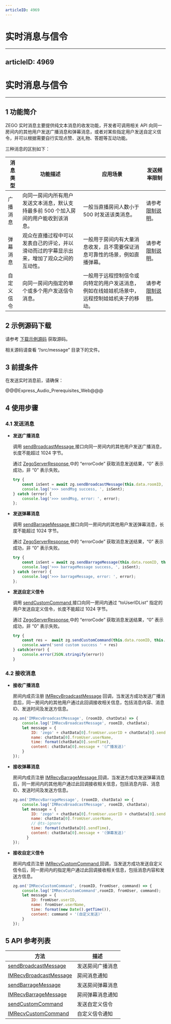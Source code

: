 ```yaml
---
articleID: 4969
---
```

# 实时消息与信令
---
articleID: 4969
---
# 实时消息与信令


- - -

## 1 功能简介

ZEGO 实时消息主要提供纯文本消息的收发功能，开发者可调用相关 API 向同一房间内的其他用户发送广播消息和弹幕消息，或者对某些指定用户发送自定义信令，并可以根据需要自行实现点赞、送礼物、答题等互动功能。

三种消息的区别如下：

| 消息类型 | 功能描述 | 应用场景 | 发送频率限制 |
|-------|--------|--------|--------|
| 广播消息 | 向同一房间内所有用户发送文本消息，默认支持最多前 500 个加入房间的用户能收到该消息。 | 一般当直播房间人数小于 500 时发送该类消息。 | 请参考 [限制说明](#7584)。|
| 弹幕消息 | 观众在直播过程中可以发表自己的评论，并以滑动而过的字幕显示出来，增加了观众之间的互动性。 | 一般用于房间内有大量消息收发，且不需要保证消息可靠性的场景，例如直播弹幕。 | 请参考 [限制说明](#7584)。|
| 自定义信令 | 向同一房间内指定的单个或多个用户发送信令消息。 | 一般用于远程控制信令或向特定的用户发送消息，例如在线娃娃机场景中，远程控制娃娃机夹子的移动。 | 请参考 [限制说明](#7584)。|


## 2 示例源码下载

请参考 [下载示例源码](#3211) 获取源码。

相关源码请查看 “/src/message” 目录下的文件。

## 3 前提条件

在发送实时消息前，请确保：

@@@Express_Audio_Prerequisites_Web@@@


## 4 使用步骤

### 4.1 发送消息

- **发送广播消息**

  调用 [sendBroadcastMessage ](/zh/api?doc=Express_Video_SDK_API~javascript_web~class~ZegoExpressEngine#send-broadcast-message) 接口向同一房间内的其他用户发送广播消息，长度不能超过 1024 字节。

  通过 [ZegoServerResponse ](/zh/api?doc=Express_Video_SDK_API~javascript_web~interface~ZegoServerResponse) 中的 “errorCode” 获取消息发送结果，“0” 表示成功，非 “0” 表示失败。

  ```javascript
  try {
      const isSent = await zg.sendBroadcastMessage(this.data.roomID, this.data.inputMessage)
      console.log('>>> sendMsg success, ', isSent);
  } catch (error) {
      console.log('>>> sendMsg, error: ', error);
  };
  ```


- **发送弹幕消息**

  调用 [sendBarrageMessage ](/zh/api?doc=Express_Video_SDK_API~javascript_web~class~ZegoExpressEngine#send-barrage-message) 接口向同一房间内的其他用户发送弹幕消息，长度不能超过 1024 字节。

  通过 [ZegoServerResponse ](/zh/api?doc=Express_Video_SDK_API~javascript_web~interface~ZegoServerResponse) 中的 “errorCode” 获取消息发送结果，“0” 表示成功，非 “0” 表示失败。

  ```javascript
  try {
      const isSent = await zg.sendBarrageMessage(this.data.roomID, this.data.inputMessage)
      console.log('>>> barrageMessage success, ', isSent);
  } catch (error) {
      console.log('>>> barrageMessage, error: ', error);
  };   
  ```

- **发送自定义信令**

  调用 [sendCustomCommand ](/zh/api?doc=Express_Video_SDK_API~javascript_web~class~ZegoExpressEngine#send-custom-command) 接口向同一房间内通过 “toUserIDList” 指定的用户发送自定义信令，长度不能超过 1024 字节。

  通过 [ZegoServerResponse ](/zh/api?doc=Express_Video_SDK_API~javascript_web~interface~ZegoServerResponse) 中的 “errorCode” 获取消息发送结果，“0” 表示成功，非 “0” 表示失败。

  ```javascript
  try {
      const res =  await zg.sendCustomCommand(this.data.roomID, this.data.inputMessage, toUserIDList);
      console.warn('send custom success ' + res)
  } catch(error) {
      console.error(JSON.stringify(error))
  }
  ```

### 4.2 接收消息

- **接收广播消息**

  房间内成员注册 [IMRecvBroadcastMessage](/article/api?doc=Express_Video_SDK_API~javascript_web~interface~ZegoRTMEvent#im-recv-broadcast-message) 回调，当发送方成功发送广播消息后，同一房间内的其他用户通过此回调接收相关信息，包括消息内容、消息 ID、发送时间及发送方信息。

  ```javascript
  zg.on('IMRecvBroadcastMessage', (roomID, chatData) => {
      console.log('IMRecvBroadcastMessage', roomID, chatData);
      let message = {
          ID: 'zego' + chatData[0].fromUser.userID + chatData[0].sendTime,
          name: chatData[0].fromUser.userName,
          time: format(chatData[0].sendTime),
          content: chatData[0].message + '(广播发送)'
      }
  });
  ```

- **接收弹幕消息**

  房间内成员注册 [IMRecvBarrageMessage ](/article/api?doc=Express_Video_SDK_API~javascript_web~interface~ZegoRTMEvent#im-recv-barrage-message) 回调，当发送方成功发送弹幕消息后，同一房间内的其他用户通过此回调接收相关信息，包括消息内容、消息 ID、发送时间及发送方信息。

  ```javascript
  zg.on('IMRecvBarrageMessage', (roomID, chatData) => {
      console.log('IMRecvBroadcastMessage', roomID, chatData);
      let message = {
          ID: 'zego' + chatData[0].fromUser.userID + chatData[0].sendTime,
          name: chatData[0].fromUser.userName,
          // @ts-ignore
          time: format(chatData[0].sendTime),
          content: chatData[0].message + '(弹幕发送)'
        }
  });
  ```

- **接收自定义信令**

  房间内成员注册 [IMRecvCustomCommand ](/article/api?doc=Express_Video_SDK_API~javascript_web~interface~ZegoRTMEvent#im-recv-custom-command) 回调，当发送方成功发送自定义信令后，同一房间内的指定用户通过此回调接收相关信息，包括消息内容和发送方信息。

  ```javascript
  zg.on('IMRecvCustomCommand', (roomID, fromUser, command) => {
      console.log('IMRecvCustomCommand',roomID, fromUser, command);
      let message = {
          ID: fromUser.userID,
          name: fromUser.userName,
          time: format(new Date().getTime()),
          content: command + '(自定义发送)'
      }
  });
  ```

## 5 API 参考列表

| 方法 | 描述 |
|-------|--------|
| [sendBroadcastMessage ](/zh/api?doc=Express_Video_SDK_API~javascript_web~class~ZegoExpressEngine#send-broadcast-message) | 发送房间广播消息 |
| [IMRecvBroadcastMessage ](/article/api?doc=Express_Video_SDK_API~javascript_web~interface~ZegoRTMEvent#im-recv-broadcast-message) | 房间消息通知 |
| [sendBarrageMessage ](/zh/api?doc=Express_Video_SDK_API~javascript_web~class~ZegoExpressEngine#send-barrage-message) | 发送房间弹幕消息 |
| [IMRecvBarrageMessage ](/article/api?doc=Express_Video_SDK_API~javascript_web~interface~ZegoRTMEvent#im-recv-barrage-message) | 房间弹幕消息通知 |
| [sendCustomCommand ](/zh/api?doc=Express_Video_SDK_API~javascript_web~class~ZegoExpressEngine#send-custom-command) | 发送自定义信令 |
| [IMRecvCustomCommand ](/article/api?doc=Express_Video_SDK_API~javascript_web~interface~ZegoRTMEvent#im-recv-custom-command)| 自定义信令通知 |
